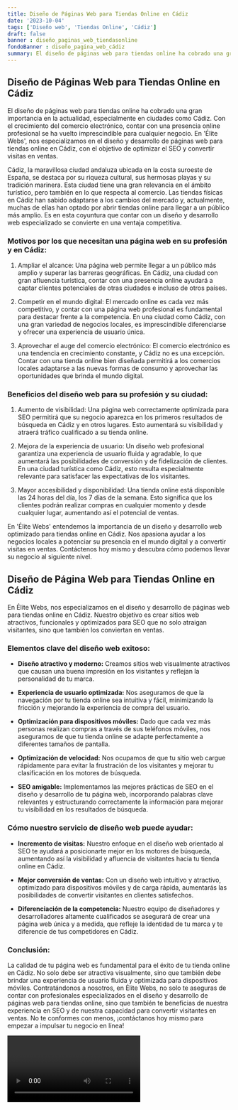 ```yaml
---
title: Diseño de Páginas Web para Tiendas Online en Cádiz
date: '2023-10-04'
tags: ['Diseño web', 'Tiendas Online', 'Cádiz']
draft: false
banner : diseño_paginas_web_tiendasonline
fondoBanner : diseño_pagina_web_cádiz
summary: El diseño de páginas web para tiendas online ha cobrado una gran importancia en la actualidad, especialmente en ciudades como Cádiz. Con el crecimiento del comercio electrónico, contar con una presencia online profesional se ha vuelto imprescindible para cualquier negocio. En 'Élite Webs', nos especializamos en el diseño y desarrollo de páginas web para tiendas online en Cádiz, con el objetivo de optimizar el SEO y convertir visitas en ventas.
---
```


## Diseño de Páginas Web para Tiendas Online en Cádiz

El diseño de páginas web para tiendas online ha cobrado una gran importancia en la actualidad, especialmente en ciudades como Cádiz. Con el crecimiento del comercio electrónico, contar con una presencia online profesional se ha vuelto imprescindible para cualquier negocio. En 'Élite Webs', nos especializamos en el diseño y desarrollo de páginas web para tiendas online en Cádiz, con el objetivo de optimizar el SEO y convertir visitas en ventas.

Cádiz, la maravillosa ciudad andaluza ubicada en la costa suroeste de España, se destaca por su riqueza cultural, sus hermosas playas y su tradición marinera. Esta ciudad tiene una gran relevancia en el ámbito turístico, pero también en lo que respecta al comercio. Las tiendas físicas en Cádiz han sabido adaptarse a los cambios del mercado y, actualmente, muchas de ellas han optado por abrir tiendas online para llegar a un público más amplio. Es en esta coyuntura que contar con un diseño y desarrollo web especializado se convierte en una ventaja competitiva.

### Motivos por los que necesitan una página web en su profesión y en Cádiz:

1. Ampliar el alcance: Una página web permite llegar a un público más amplio y superar las barreras geográficas. En Cádiz, una ciudad con gran afluencia turística, contar con una presencia online ayudará a captar clientes potenciales de otras ciudades e incluso de otros países.

2. Competir en el mundo digital: El mercado online es cada vez más competitivo, y contar con una página web profesional es fundamental para destacar frente a la competencia. En una ciudad como Cádiz, con una gran variedad de negocios locales, es imprescindible diferenciarse y ofrecer una experiencia de usuario única.

3. Aprovechar el auge del comercio electrónico: El comercio electrónico es una tendencia en crecimiento constante, y Cádiz no es una excepción. Contar con una tienda online bien diseñada permitirá a los comercios locales adaptarse a las nuevas formas de consumo y aprovechar las oportunidades que brinda el mundo digital.

### Beneficios del diseño web para su profesión y su ciudad:

1. Aumento de visibilidad: Una página web correctamente optimizada para SEO permitirá que su negocio aparezca en los primeros resultados de búsqueda en Cádiz y en otros lugares. Esto aumentará su visibilidad y atraerá tráfico cualificado a su tienda online.

2. Mejora de la experiencia de usuario: Un diseño web profesional garantiza una experiencia de usuario fluida y agradable, lo que aumentará las posibilidades de conversión y de fidelización de clientes. En una ciudad turística como Cádiz, esto resulta especialmente relevante para satisfacer las expectativas de los visitantes.

3. Mayor accesibilidad y disponibilidad: Una tienda online está disponible las 24 horas del día, los 7 días de la semana. Esto significa que los clientes podrán realizar compras en cualquier momento y desde cualquier lugar, aumentando así el potencial de ventas.

En 'Élite Webs' entendemos la importancia de un diseño y desarrollo web optimizado para tiendas online en Cádiz. Nos apasiona ayudar a los negocios locales a potenciar su presencia en el mundo digital y a convertir visitas en ventas. Contáctenos hoy mismo y descubra cómo podemos llevar su negocio al siguiente nivel.

<GifSeo />

<Cta />

## Diseño de Página Web para Tiendas Online en Cádiz

En Élite Webs, nos especializamos en el diseño y desarrollo de páginas web para tiendas online en Cádiz. Nuestro objetivo es crear sitios web atractivos, funcionales y optimizados para SEO que no solo atraigan visitantes, sino que también los conviertan en ventas. 

### Elementos clave del diseño web exitoso:

- **Diseño atractivo y moderno:** Creamos sitios web visualmente atractivos que causan una buena impresión en los visitantes y reflejan la personalidad de tu marca.

- **Experiencia de usuario optimizada:** Nos aseguramos de que la navegación por tu tienda online sea intuitiva y fácil, minimizando la fricción y mejorando la experiencia de compra del usuario.

- **Optimización para dispositivos móviles:** Dado que cada vez más personas realizan compras a través de sus teléfonos móviles, nos aseguramos de que tu tienda online se adapte perfectamente a diferentes tamaños de pantalla.

- **Optimización de velocidad:** Nos ocupamos de que tu sitio web cargue rápidamente para evitar la frustración de los visitantes y mejorar tu clasificación en los motores de búsqueda.

- **SEO amigable:** Implementamos las mejores prácticas de SEO en el diseño y desarrollo de tu página web, incorporando palabras clave relevantes y estructurando correctamente la información para mejorar tu visibilidad en los resultados de búsqueda.

### Cómo nuestro servicio de diseño web puede ayudar:

- **Incremento de visitas:** Nuestro enfoque en el diseño web orientado al SEO te ayudará a posicionarte mejor en los motores de búsqueda, aumentando así la visibilidad y afluencia de visitantes hacia tu tienda online en Cádiz.

- **Mejor conversión de ventas:** Con un diseño web intuitivo y atractivo, optimizado para dispositivos móviles y de carga rápida, aumentarás las posibilidades de convertir visitantes en clientes satisfechos.

- **Diferenciación de la competencia:** Nuestro equipo de diseñadores y desarrolladores altamente cualificados se asegurará de crear una página web única y a medida, que refleje la identidad de tu marca y te diferencie de tus competidores en Cádiz.

### Conclusión:

La calidad de tu página web es fundamental para el éxito de tu tienda online en Cádiz. No solo debe ser atractiva visualmente, sino que también debe brindar una experiencia de usuario fluida y optimizada para dispositivos móviles. Contratándonos a nosotros, en Élite Webs, no solo te aseguras de contar con profesionales especializados en el diseño y desarrollo de páginas web para tiendas online, sino que también te beneficias de nuestra experiencia en SEO y de nuestra capacidad para convertir visitantes en ventas. No te conformes con menos, ¡contáctanos hoy mismo para empezar a impulsar tu negocio en línea!

<Video />

<CtaBot job='Tiendas Online' city='Cádiz'/>

<Gmaps query='Cádiz+españa+maps' />